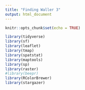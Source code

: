 ```yaml
---
title: "Finding Waller 3"
output: html_document
---
```


```r
knitr::opts_chunk$set(echo = TRUE)
```

```r
library(tidyverse)
library(sf)
library(leaflet)
library(tmap)
library(spatstat)
library(maptools)
library(sp)
library(raster)
#library(beepr)
library(RColorBrewer)
library(stargazer)

```


